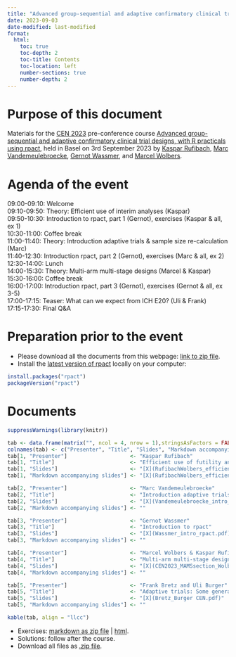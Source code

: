 ```yaml
---
title: "Advanced group-sequential and adaptive confirmatory clinical trial designs, with R practicals using rpact"
date: 2023-09-03
date-modified: last-modified
format:
  html:
    toc: true
    toc-depth: 2
    toc-title: Contents
    toc-location: left
    number-sections: true
    number-depth: 2
--- 
```


# Purpose of this document

Materials for the [CEN 2023](https://cen2023.github.io/home/index.html) pre-conference course [Advanced group-sequential and adaptive confirmatory clinical trial designs, with R practicals using rpact](https://cen2023.github.io/home/courses.html#Advanced_group-sequential_and_adaptive_confirmatory_clinical_trial_designs,_with_R_practicals_using_rpact), held in Basel on 3rd September 2023 by [Kaspar Rufibach](mailto:kaspar.rufibach@roche.com), [Marc Vandemeulebroecke](mailto:marc.vandemeulebroecke@novartis.com), [Gernot Wassmer](mailto:gernot.wassmer@rpact.com), and [Marcel Wolbers](mailto:marcel.wolbers@roche.com). 

# Agenda of the event

| 09:00-09:10: Welcome                                                                  	
| 09:10-09:50: Theory: Efficient use of interim analyses (Kaspar)                       	
| 09:50-10:30: Introduction to rpact, part 1 (Gernot), exercises (Kaspar & all, ex 1)   	
| 10:30-11:00: Coffee break                                                             	
| 11:00-11:40: Theory: Introduction adaptive trials & sample size re-calculation (Marc) 	
| 11:40-12:30: Introduction rpact, part 2 (Gernot), exercises (Marc & all, ex 2)      	
| 12:30-14:00: Lunch                                                                    	
| 14:00-15:30: Theory: Multi-arm multi-stage designs (Marcel & Kaspar)                  	
| 15:30-16:00: Coffee break                                                             	
| 16:00-17:00: Introduction rpact, part 3 (Gernot), exercises (Gernot & all, ex 3-5)      	
| 17:00-17:15: Teaser: What can we expect from ICH E20? (Uli & Frank)                   	
| 17:15-17:30: Final Q&A                                                                	                                 	

# Preparation prior to the event

- Please download all the documents from this webpage: [link to zip file](BBS_adaptive.zip).
- Install the [latest version of rpact](https://cran.r-project.org/package=rpact) locally on your computer:

```r
install.packages("rpact")
packageVersion("rpact")
```

# Documents

```r
suppressWarnings(library(knitr))

tab <- data.frame(matrix("", ncol = 4, nrow = 1),stringsAsFactors = FALSE)
colnames(tab) <- c("Presenter", "Title", "Slides", "Markdown accompanying slides")
tab[1, "Presenter"]                    <- "Kaspar Rufibach"
tab[1, "Title"]                        <- "Efficient use of futility and efficacy interim analyses in group-sequential designs" 
tab[1, "Slides"]                       <- "[X](RufibachWolbers_efficient_interims_handout.pdf)"
tab[1, "Markdown accompanying slides"] <- "[X](RufibachWolbers_efficient_interims.html)"

tab[2, "Presenter"]                    <- "Marc Vandemeulebroecke"
tab[2, "Title"]                        <- "Introduction adaptive trials & sample size re-calculation" 
tab[2, "Slides"]                       <- "[X](Vandemeulebroecke_intro_adaptive.pdf)"
tab[2, "Markdown accompanying slides"] <- ""

tab[3, "Presenter"]                    <- "Gernot Wassmer"
tab[3, "Title"]                        <- "Introduction to rpact" 
tab[3, "Slides"]                       <- "[X](Wassmer_intro_rpact.pdf)"
tab[3, "Markdown accompanying slides"] <- ""

tab[4, "Presenter"]                    <- "Marcel Wolbers & Kaspar Rufibach"
tab[4, "Title"]                        <- "Multi-arm multi-stage designs (MAMS)" 
tab[4, "Slides"]                       <- "[X](CEN2023_MAMSsection_Wolbers_Rufibach_handout.pdf)"
tab[4, "Markdown accompanying slides"] <- ""

tab[5, "Presenter"]                    <- "Frank Bretz and Uli Burger"
tab[5, "Title"]                        <- "Adaptive trials: Some general considerations" 
tab[5, "Slides"]                       <- "[X](Bretz_Burger CEN.pdf)"
tab[5, "Markdown accompanying slides"] <- ""

kable(tab, align = "llcc")
```

* Exercises: [markdown as zip file](BBSadaptiveCourse03Sep2023_exercises.zip) | [html](BBSadaptiveCourse03Sep2023_exercises.html).
* Solutions: follow after the course. 
* Download all files as [.zip file](BBS_adaptive.zip).








